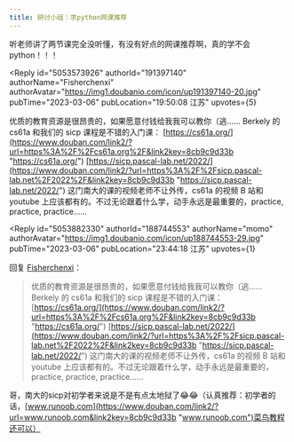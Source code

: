 ```yaml
---
title: 研讨小组｜求python网课推荐
---
```



<Forum groupName="真的需要这份文凭吗？" groupUrl="https://www.douban.com/group/fucking_diploma/" archivedAt="2025-05-16T14:44:51.844Z">
  <Post
    id="284487860"
    title="研讨小组｜求python网课推荐"
    url="https://www.douban.com/group/topic/284487860/?_spm_id=MjM3NzM4NzU2"
    pubTime="2023-03-07"
    highlightUserId="191397140"
  >
听老师讲了两节课完全没听懂，有没有好点的网课推荐啊，真的学不会python！！！

<Reply
  id="5053573926"
  authorId="191397140"
  authorName="Fisherchenxi"
  authorAvatar="https://img1.doubanio.com/icon/up191397140-20.jpg"
  pubTime="2023-03-06"
  pubLocation="19:50:08 江苏"
  upvotes={5}
>
优质的教育资源是很昂贵的，如果愿意付钱给我我可以教你（逃...... Berkely
的 cs61a 和我们的 sicp 课程是不错的入门课：
[https://cs61a.org/](https://www.douban.com/link2/?url=https%3A%2F%2Fcs61a.org%2F&link2key=8cb9c9d33b "https://cs61a.org/")
[https://sicp.pascal-lab.net/2022/](https://www.douban.com/link2/?url=https%3A%2F%2Fsicp.pascal-lab.net%2F2022%2F&link2key=8cb9c9d33b "https://sicp.pascal-lab.net/2022/")
这门南大的课的视频老师不让外传，cs61a 的视频 B 站和 youtube
上应该都有的。不过无论跟着什么学，动手永远是最重要的，practice,
practice, practice......
</Reply>

<Reply
  id="5053882330"
  authorId="188744553"
  authorName="momo"
  authorAvatar="https://img1.doubanio.com/icon/up188744553-29.jpg"
  pubTime="2023-03-06"
  pubLocation="23:44:18 江苏"
  upvotes={1}
>
回复 [Fisherchenxi](https://www.douban.com/people/191397140/)：
 > 优质的教育资源是很昂贵的，如果愿意付钱给我我可以教你（逃...... Berkely
> 的 cs61a 和我们的 sicp 课程是不错的入门课：
> [https://cs61a.org/](https://www.douban.com/link2/?url=https%3A%2F%2Fcs61a.org%2F&link2key=8cb9c9d33b "https://cs61a.org/")
> [https://sicp.pascal-lab.net/2022/](https://www.douban.com/link2/?url=https%3A%2F%2Fsicp.pascal-lab.net%2F2022%2F&link2key=8cb9c9d33b "https://sicp.pascal-lab.net/2022/")
> 这门南大的课的视频老师不让外传，cs61a 的视频 B 站和 youtube
> 上应该都有的。不过无论跟着什么学，动手永远是最重要的，practice,
> practice, practice......

哥，南大的sicp对初学者来说是不是有点太地狱了😂😂（认真推荐：初学者的话，[www.runoob.com](https://www.douban.com/link2/?url=www.runoob.com&link2key=8cb9c9d33b "www.runoob.com")菜鸟教程还可以）
</Reply>
  </Post>
</Forum>
